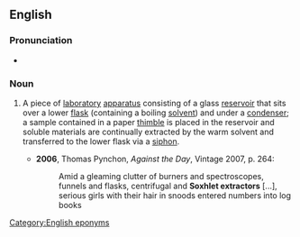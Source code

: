 ==English==
{{wikipedia}}

===Pronunciation===
* {{IPA|/ˈsɒkslət ɪkˌstɹæktə/}}

===Noun===
{{en-noun|head=[[w:Franz von Soxhlet|Soxhlet]] [[extractor]]}}

# {{context|chemistry|lang=en}} A piece of [[laboratory]] [[apparatus]] consisting of a glass [[reservoir]] that sits over a lower [[flask]] (containing a boiling [[solvent]]) and under a [[condenser]]; a sample contained in a paper [[thimble]] is placed in the reservoir and soluble materials are continually extracted by the warm solvent and transferred to the lower flask via a [[siphon]].
#* '''2006''', Thomas Pynchon, ''Against the Day'', Vintage 2007, p. 264:
#*: Amid a gleaming clutter of burners and spectroscopes, funnels and flasks, centrifugal and '''Soxhlet extractors''' [...], serious girls with their hair in snoods entered numbers into log books

[[Category:English eponyms]]